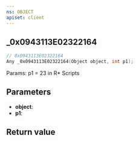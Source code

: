 ```yaml
---
ns: OBJECT
apiset: client
---
```

## _0x0943113E02322164

```c
// 0x0943113E02322164
Any _0x0943113E02322164(Object object, int p1);
```

Params: p1 = 23 in R* Scripts

## Parameters
* **object**:
* **p1**:

## Return value